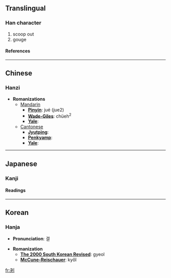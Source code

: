 {{see|抉}}

==Translingual==
===Han character===
{{Han char|rad=刀|as=04|sn=6|four=|canj=木大中弓 (DKLN)}}
# scoop out
# gouge
====References====
{{Han ref|kx=0137.220|dkj=01897|dj=0309.090|hdz=10327.150|uh=5214|ud=21012}}
----

==Chinese==
===Hanzi===


* '''Romanizations'''
** [[Mandarin]]
*** '''[[Pinyin]]''': jué (jue2)
*** '''[[Wade-Giles]]''': chüeh<sup>2</sup>
*** '''[[Yale]]''': 
**[[Cantonese]]
***'''[[Jyutping]]''':
***'''[[Penkyamp]]''': 
***'''[[Yale]]''': 


----
==Japanese==
===Kanji===
{{ja-kanji|grade=|rs=刀04}}
====Readings====
{{ja-readings|on=[[けつ]] (ketsu), [[けち]] (kechi)|kun=[[えぐる]] (eguru)}}


----
==Korean==
===Hanja===

* '''Pronunciation''': 결

* '''Romanization'''
** '''[[The 2000 South Korean Revised Romanization|The 2000 South Korean Revised]]''': gyeol
** '''[[McCune-Reischauer]]''': kyŏl


[[fr:刔]]